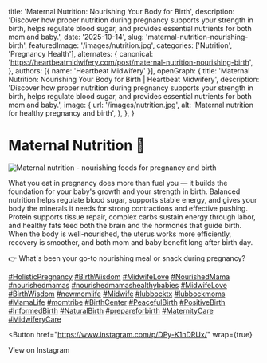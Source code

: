 
  title: 'Maternal Nutrition: Nourishing Your Body for Birth',
  description: 'Discover how proper nutrition during pregnancy supports your strength in birth, helps regulate blood sugar, and provides essential nutrients for both mom and baby.',
  date: '2025-10-14',
  slug: 'maternal-nutrition-nourishing-birth',
  featuredImage: '/images/nutrition.jpg',
  categories: ['Nutrition', 'Pregnancy Health'],
  alternates: {
    canonical: 'https://heartbeatmidwifery.com/post/maternal-nutrition-nourishing-birth',
  },
  authors: [{ name: 'Heartbeat Midwifery' }],
  openGraph: {
    title: 'Maternal Nutrition: Nourishing Your Body for Birth | Heartbeat Midwifery',
    description: 'Discover how proper nutrition during pregnancy supports your strength in birth, helps regulate blood sugar, and provides essential nutrients for both mom and baby.',
    image: {
      url: '/images/nutrition.jpg',
      alt: 'Maternal nutrition for healthy pregnancy and birth',
    },
  },
}

# Maternal Nutrition 🥑

<Image
  src="/images/nutrition.jpg"
  size="large"
  wrap={true}
  alt="Maternal nutrition - nourishing foods for pregnancy and birth"
/>

What you eat in pregnancy does more than fuel you — it builds the foundation for your baby's growth and your strength in birth.
Balanced nutrition helps regulate blood sugar, supports stable energy, and gives your body the minerals it needs for strong contractions and effective pushing. Protein supports tissue repair, complex carbs sustain energy through labor, and healthy fats feed both the brain and the hormones that guide birth.
When the body is well-nourished, the uterus works more efficiently, recovery is smoother, and both mom and baby benefit long after birth day.

👉 What's been your go-to nourishing meal or snack during pregnancy?

[#HolisticPregnancy](https://www.instagram.com/explore/tags/holisticpregnancy/) [#BirthWisdom](https://www.instagram.com/explore/tags/birthwisdom/) [#MidwifeLove](https://www.instagram.com/explore/tags/midwifelove/) [#NourishedMama](https://www.instagram.com/explore/tags/nourishedmama/) [#nourishedmamas](https://www.instagram.com/explore/tags/nourishedmamas/) [#nourishedmamashealthybabies](https://www.instagram.com/explore/tags/nourishedmamashealthybabies/) [#MidwifeLove](https://www.instagram.com/explore/tags/midwifelove/) [#BirthWisdom](https://www.instagram.com/explore/tags/birthwisdom/) [#newmomlife](https://www.instagram.com/explore/tags/newmomlife/) [#Midwife](https://www.instagram.com/explore/tags/midwife/) [#lubbocktx](https://www.instagram.com/explore/tags/lubbocktx/) [#lubbockmoms](https://www.instagram.com/explore/tags/lubbockmoms/) [#MamaLife](https://www.instagram.com/explore/tags/mamalife/) [#momtribe](https://www.instagram.com/explore/tags/momtribe/) [#BirthCenter](https://www.instagram.com/explore/tags/birthcenter/) [#PeacefulBirth](https://www.instagram.com/explore/tags/peacefulbirth/) [#PositiveBirth](https://www.instagram.com/explore/tags/positivebirth/) [#InformedBirth](https://www.instagram.com/explore/tags/informedbirth/) [#NaturalBirth](https://www.instagram.com/explore/tags/naturalbirth/) [#prepareforbirth](https://www.instagram.com/explore/tags/prepareforbirth/) [#MaternityCare](https://www.instagram.com/explore/tags/maternitycare/) [#MidwiferyCare](https://www.instagram.com/explore/tags/midwiferycare/)

<Button
  href="https://www.instagram.com/p/DPy-K1nDRUx/"
  wrap={true}
>
  View on Instagram
</Button>

